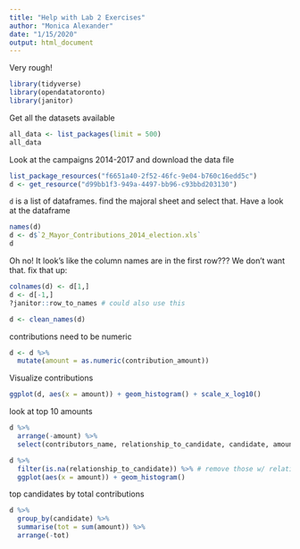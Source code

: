```yaml
---
title: "Help with Lab 2 Exercises"
author: "Monica Alexander"
date: "1/15/2020"
output: html_document
---
```

Very rough!

```r
library(tidyverse)
library(opendatatoronto)
library(janitor)
```

Get all the datasets available

```r
all_data <- list_packages(limit = 500)
all_data
```

Look at the campaigns 2014-2017 and download the data file

```r
list_package_resources("f6651a40-2f52-46fc-9e04-b760c16edd5c")
d <- get_resource("d99bb1f3-949a-4497-bb96-c93bbd203130")

```

`d` is a list of dataframes. find the majoral sheet and select that. Have a look at the dataframe

```r
names(d)
d <- d$`2_Mayor_Contributions_2014_election.xls`
d
```

Oh no! It look's like the column names are in the first row??? We don't want that. fix that up:

```r
colnames(d) <- d[1,]
d <- d[-1,]
?janitor::row_to_names # could also use this

d <- clean_names(d)
```

contributions need to be numeric

```r
d <- d %>% 
  mutate(amount = as.numeric(contribution_amount))
```


Visualize contributions

```r
ggplot(d, aes(x = amount)) + geom_histogram() + scale_x_log10()
```

look at top 10 amounts

```r
d %>% 
  arrange(-amount) %>% 
  select(contributors_name, relationship_to_candidate, candidate, amount)
```

```r
d %>% 
  filter(is.na(relationship_to_candidate)) %>% # remove those w/ relationship
  ggplot(aes(x = amount)) + geom_histogram() 
```

top candidates by total contributions

```r
d %>% 
  group_by(candidate) %>% 
  summarise(tot = sum(amount)) %>% 
  arrange(-tot)
```

